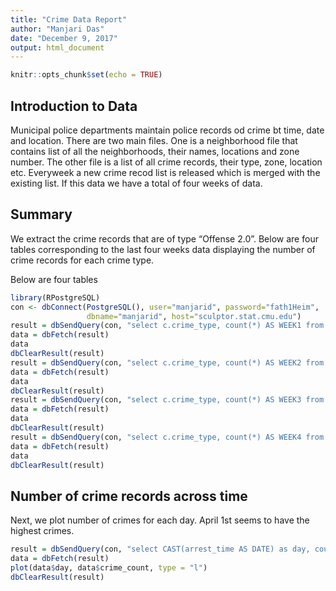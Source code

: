 ```yaml
---
title: "Crime Data Report"
author: "Manjari Das"
date: "December 9, 2017"
output: html_document
---
```


```r
knitr::opts_chunk$set(echo = TRUE)
```

## Introduction to Data

Municipal police departments maintain police records od crime bt time, date and location. There are two main files. One is a neighborhood file that contains list of all the neighborhoods, their names, locations and zone number. The other file is a list of all crime records, their type, zone, location etc. Everyweek a new crime recod list is released which is merged with the existing list. If this data we have a total of four weeks of data.

## Summary

We extract the crime records that are of type "Offense 2.0". Below are four tables corresponding to the last four weeks data displaying the number of crime records for each crime type.

Below are four tables

```r
library(RPostgreSQL)
con <- dbConnect(PostgreSQL(), user="manjarid", password="fath1Heim",
                 dbname="manjarid", host="sculptor.stat.cmu.edu")
result = dbSendQuery(con, "select c.crime_type, count(*) AS WEEK1 from weeklycrime as f FULL outer join section_offense as c on f.section = c.section where f.section in (select cc.section from section_offense as cc) AND arrest_time > timestamp '2015-03-31 20:49:59' AND arrest_time < timestamp '2015-04-07 00:01:59' group by c.crime_type;")
data = dbFetch(result)
data
dbClearResult(result)
result = dbSendQuery(con, "select c.crime_type, count(*) AS WEEK2 from weeklycrime as f FULL outer join section_offense as c on f.section = c.section where f.section in (select cc.section from section_offense as cc) AND arrest_time > timestamp '2015-04-07 00:02:00' AND arrest_time < timestamp '2015-04-14 00:25:59' group by c.crime_type;")
data = dbFetch(result)
data
dbClearResult(result)
result = dbSendQuery(con, "select c.crime_type, count(*) AS WEEK3 from weeklycrime as f FULL outer join section_offense as c on f.section = c.section where f.section in (select cc.section from section_offense as cc) AND arrest_time > timestamp '2015-04-14 00:28:59' AND arrest_time < timestamp '2015-04-21 00:08:59' group by c.crime_type;")
data = dbFetch(result)
data
dbClearResult(result)
result = dbSendQuery(con, "select c.crime_type, count(*) AS WEEK4 from weeklycrime as f FULL outer join section_offense as c on f.section = c.section where f.section in (select cc.section from section_offense as cc) AND arrest_time > timestamp '2015-04-21 00:09:00' AND arrest_time < timestamp '2015-04-27 00:01:59' group by c.crime_type;")
data = dbFetch(result)
data
dbClearResult(result)
```


## Number of crime records across time

Next, we plot number of crimes for each day. April 1st seems to have the highest crimes.

```r
result = dbSendQuery(con, "select CAST(arrest_time AS DATE) as day, count(*) AS crime_count from weeklycrime group by CAST(arrest_time AS DATE) order by CAST(arrest_time AS DATE);")
data = dbFetch(result)
plot(data$day, data$crime_count, type = "l")
dbClearResult(result)

```

